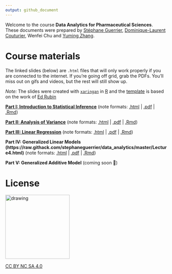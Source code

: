 ```yaml
---
output: github_document
---
```


Welcome to the course **Data Analytics for Pharmaceutical Sciences**. These documents were prepared by [Stéphane Guerrier](https://stephaneguerrier.com/), [Dominique-Laurent Couturier](https://github.com/dlc48), Wenfei Chu and [Yuming Zhang](https://github.com/Yuming-Zhang).

# Course materials

The linked slides (below) are `.html` files that will only work properly if you are connected to the internet. If you're going off grid, grab the PDFs. You'll miss out on gifs and videos, but the rest will still show up.

*Note:* The slides were created with [`xaringan`](https://github.com/yihui/xaringan/wiki) in [R](cran.r-project.org) and the [template](https://github.com/edrubin/EC607S20) is based on the work of [Ed Rubin](https://edrub.in)

**[Part I: Introduction to Statistical Inference](https://raw.githack.com/stephaneguerrier/data_analytics/master/Lecture1.html)**  (note formats: [.html](https://raw.githack.com/stephaneguerrier/data_analytics/master/Lecture1.html) | [.pdf](https://raw.githack.com/stephaneguerrier/data_analytics/master/Lecture1.pdf) | [.Rmd](https://raw.githack.com/stephaneguerrier/data_analytics/master/Lecture1.Rmd))

**[Part II: Analysis of Variance](https://raw.githack.com/stephaneguerrier/data_analytics/master/Lecture2.html#1)**  (note formats: [.html](https://raw.githack.com/stephaneguerrier/data_analytics/master/Lecture2.html#1) | [.pdf](https://raw.githack.com/stephaneguerrier/data_analytics/master/Lecture2.pdf) | [.Rmd](https://raw.githack.com/stephaneguerrier/data_analytics/master/Lecture2.Rmd))

**[Part III: Linear Regression](https://raw.githack.com/stephaneguerrier/data_analytics/master/Lecture3.html#1)**  (note formats: [.html](https://raw.githack.com/stephaneguerrier/data_analytics/master/Lecture3.html) | [.pdf](https://raw.githack.com/stephaneguerrier/data_analytics/master/Lecture3.pdf) | [.Rmd](https://raw.githack.com/stephaneguerrier/data_analytics/master/Lecture3.Rmd))

**Part IV: Generalized Linear Models (https://raw.githack.com/stephaneguerrier/data_analytics/master/Lecture4.html)** (note formats: [.html](????) | [.pdf](????) | [.Rmd](????))

**Part V: Generalized Additive Model** (coming soon 🚧)

# License


<img src="pics/liscence.png" alt="drawing" width="200"/>

[CC BY NC SA 4.0](https://creativecommons.org/licenses/by-nc-sa/4.0/)
